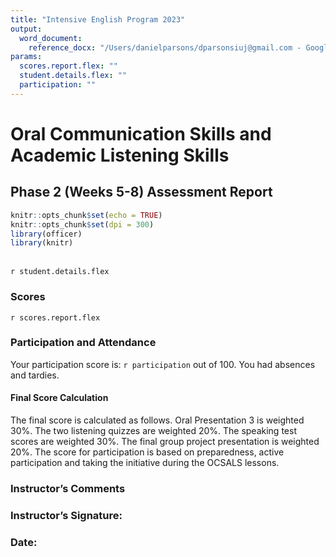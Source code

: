 ```yaml
---
title: "Intensive English Program 2023"
output: 
  word_document: 
    reference_docx: "/Users/danielparsons/dparsonsiuj@gmail.com - Google Drive/My Drive/01_Research/Testing/assets/draft_styles.docx"
params:
  scores.report.flex: ""
  student.details.flex: ""
  participation: ""
---
```

# Oral Communication Skills and Academic Listening Skills
## Phase 2 (Weeks 5-8) Assessment Report

```r
knitr::opts_chunk$set(echo = TRUE)
knitr::opts_chunk$set(dpi = 300)
library(officer)
library(knitr)

```
<br>
`r student.details.flex`

### Scores
`r scores.report.flex`

### Participation and Attendance
Your participation score is: `r participation` out of 100. You had absences and tardies.

#### Final Score Calculation
The final score is calculated as follows. Oral Presentation 3 is weighted 30%. The two listening quizzes are weighted 20%. The speaking test scores are weighted 30%. The final group project presentation is weighted 20%. The score for participation is based on preparedness, active participation and taking the initiative during the OCSALS lessons.

### Instructor's Comments


### Instructor's Signature:
### Date:

